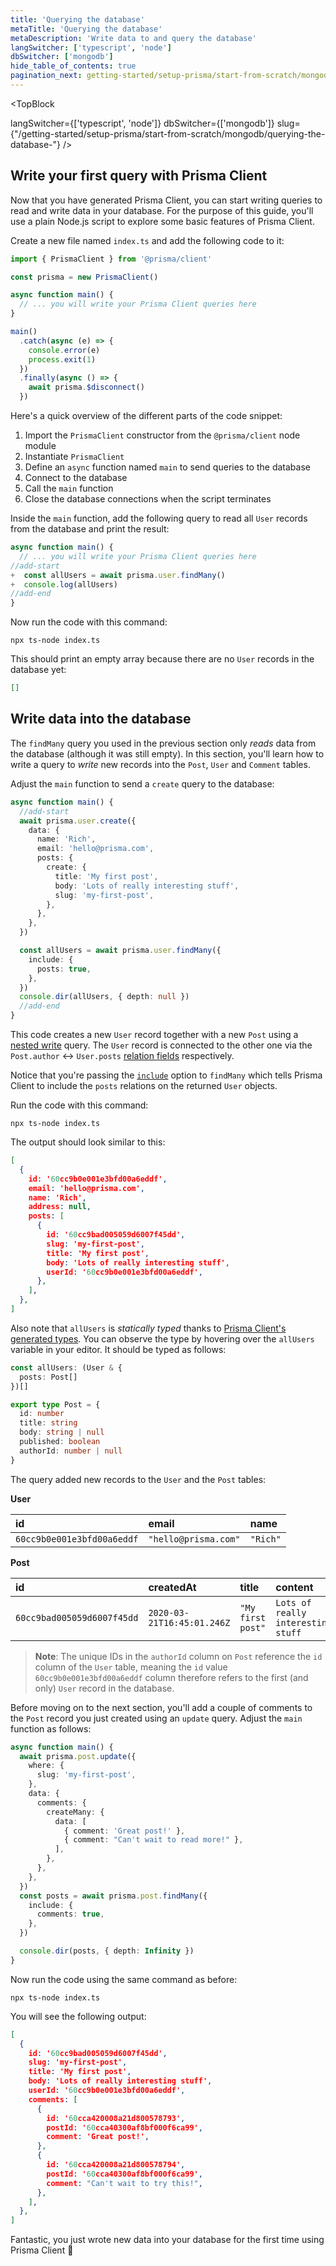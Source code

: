 ```yaml
---
title: 'Querying the database'
metaTitle: 'Querying the database'
metaDescription: 'Write data to and query the database'
langSwitcher: ['typescript', 'node']
dbSwitcher: ['mongodb']
hide_table_of_contents: true
pagination_next: getting-started/setup-prisma/start-from-scratch/mongodb/next-steps
---
```


<TopBlock
 
  langSwitcher={['typescript', 'node']}
  dbSwitcher={['mongodb']}
  slug={"/getting-started/setup-prisma/start-from-scratch/mongodb/querying-the-database-"}
 />

## Write your first query with Prisma Client

Now that you have generated Prisma Client, you can start writing queries to read and write data in your database. For the purpose of this guide, you'll use a plain Node.js script to explore some basic features of Prisma Client.

Create a new file named `index.ts` and add the following code to it:

```js file=index.ts copy showLineNumbers
import { PrismaClient } from '@prisma/client'

const prisma = new PrismaClient()

async function main() {
  // ... you will write your Prisma Client queries here
}

main()
  .catch(async (e) => {
    console.error(e)
    process.exit(1)
  })
  .finally(async () => {
    await prisma.$disconnect()
  })
```

Here's a quick overview of the different parts of the code snippet:

1. Import the `PrismaClient` constructor from the `@prisma/client` node module
1. Instantiate `PrismaClient`
1. Define an `async` function named `main` to send queries to the database
1. Connect to the database
1. Call the `main` function
1. Close the database connections when the script terminates

Inside the `main` function, add the following query to read all `User` records from the database and print the result:

```ts file=index.ts showLineNumbers
async function main() {
  // ... you will write your Prisma Client queries here
//add-start
+  const allUsers = await prisma.user.findMany()
+  console.log(allUsers)
//add-end
}
```

Now run the code with this command:

```terminal copy
npx ts-node index.ts
```

This should print an empty array because there are no `User` records in the database yet:

```json no-lines
[]
```

## Write data into the database

The `findMany` query you used in the previous section only _reads_ data from the database (although it was still empty). In this section, you'll learn how to write a query to _write_ new records into the `Post`, `User` and `Comment` tables.

Adjust the `main` function to send a `create` query to the database:

```ts file=index.ts highlight=2-21;add copy showLineNumbers
async function main() {
  //add-start
  await prisma.user.create({
    data: {
      name: 'Rich',
      email: 'hello@prisma.com',
      posts: {
        create: {
          title: 'My first post',
          body: 'Lots of really interesting stuff',
          slug: 'my-first-post',
        },
      },
    },
  })

  const allUsers = await prisma.user.findMany({
    include: {
      posts: true,
    },
  })
  console.dir(allUsers, { depth: null })
  //add-end
}
```

This code creates a new `User` record together with a new `Post` using a [nested write](/orm/prisma-client/queries/relation-queries#nested-writes) query. The `User` record is connected to the other one via the `Post.author` ↔ `User.posts` [relation fields](/orm/prisma-schema/data-model/relations#relation-fields) respectively.

Notice that you're passing the [`include`](/orm/prisma-client/queries/select-fields#include-relations-and-select-relation-fields) option to `findMany` which tells Prisma Client to include the `posts` relations on the returned `User` objects.

Run the code with this command:

```terminal copy
npx ts-node index.ts
```

The output should look similar to this:

```json no-lines
[
  {
    id: '60cc9b0e001e3bfd00a6eddf',
    email: 'hello@prisma.com',
    name: 'Rich',
    address: null,
    posts: [
      {
        id: '60cc9bad005059d6007f45dd',
        slug: 'my-first-post',
        title: 'My first post',
        body: 'Lots of really interesting stuff',
        userId: '60cc9b0e001e3bfd00a6eddf',
      },
    ],
  },
]
```

Also note that `allUsers` is _statically typed_ thanks to [Prisma Client's generated types](/orm/prisma-client/type-safety/operating-against-partial-structures-of-model-types). You can observe the type by hovering over the `allUsers` variable in your editor. It should be typed as follows:

```ts no-lines
const allUsers: (User & {
  posts: Post[]
})[]

export type Post = {
  id: number
  title: string
  body: string | null
  published: boolean
  authorId: number | null
}
```

The query added new records to the `User` and the `Post` tables:

**User**

| **id**                     | **email**            | **name** |
| :------------------------- | :------------------- | :------- |
| `60cc9b0e001e3bfd00a6eddf` | `"hello@prisma.com"` | `"Rich"` |

**Post**

| **id**                     | **createdAt**              | **title**         | **content**                        | **published** | **authorId**               |
| :------------------------- | :------------------------- | :---------------- | :--------------------------------- | :------------ | :------------------------- |
| `60cc9bad005059d6007f45dd` | `2020-03-21T16:45:01.246Z` | `"My first post"` | `Lots of really interesting stuff` | `false`       | `60cc9b0e001e3bfd00a6eddf` |

> **Note**: The unique IDs in the `authorId` column on `Post` reference the `id` column of the `User` table, meaning the `id` value `60cc9b0e001e3bfd00a6eddf` column therefore refers to the first (and only) `User` record in the database.

Before moving on to the next section, you'll add a couple of comments to the `Post` record you just created using an `update` query. Adjust the `main` function as follows:

```ts file=index.ts copy showLineNumbers
async function main() {
  await prisma.post.update({
    where: {
      slug: 'my-first-post',
    },
    data: {
      comments: {
        createMany: {
          data: [
            { comment: 'Great post!' },
            { comment: "Can't wait to read more!" },
          ],
        },
      },
    },
  })
  const posts = await prisma.post.findMany({
    include: {
      comments: true,
    },
  })

  console.dir(posts, { depth: Infinity })
}
```

Now run the code using the same command as before:

```terminal copy
npx ts-node index.ts
```

You will see the following output:

```json no-lines
[
  {
    id: '60cc9bad005059d6007f45dd',
    slug: 'my-first-post',
    title: 'My first post',
    body: 'Lots of really interesting stuff',
    userId: '60cc9b0e001e3bfd00a6eddf',
    comments: [
      {
        id: '60cca420008a21d800578793',
        postId: '60cca40300af8bf000f6ca99',
        comment: 'Great post!',
      },
      {
        id: '60cca420008a21d800578794',
        postId: '60cca40300af8bf000f6ca99',
        comment: "Can't wait to try this!",
      },
    ],
  },
]
```

Fantastic, you just wrote new data into your database for the first time using Prisma Client 🚀
